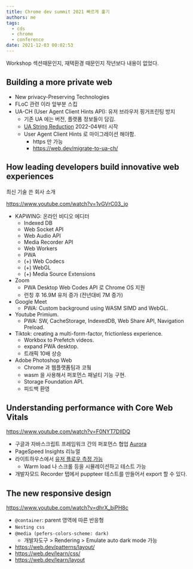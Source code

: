 ```yaml
---
title: Chrome dev summit 2021 빠르게 훑기
authors: me
tags:
  - cds
  - chrome
  - conference
date: 2021-12-03 00:02:53
---
```



Workshop 섹션때문인지, 재택환경 때문인지 작년보다 내용이 없었다.

## Building a more private web

<ReactPlayer
  src="https://www.youtube.com/watch?v=_Ah_ODU3CvA"
  controls
  pip
  playsInline
/>

- New privacy-Preserving Technologies
- FLoC 관련 이라 앞부분 스킵
- UA-CH (User Agent Client Hints API): 유저 브라우저 핑거프린팅 방지
  - 기존 UA 에는 버전, 플랫폼 정보들이 담김.
  - [UA String Reduction](https://developer.chrome.com/docs/privacy-sandbox/user-agent/) 2022-04부터 시작
  - User Agent Client Hints 로 마이그레이션 해야함.
    - https 만 가능
    - https://web.dev/migrate-to-ua-ch/

## How leading developers build innovative web experiences

최신 기술 쓴 회사 소개

https://www.youtube.com/watch?v=1vGVrC03_jo

- KAPWING: 온라인 비디오 에디터
  - Indexed DB
  - Web Socket API
  - Web Audio API
  - Media Recorder API
  - Web Workers
  - PWA
  - (+) Web Codecs
  - (+) WebGL
  - (+) Media Source Extensions
- Zoom
  - PWA Desktop Web Codes API 로 Chrome OS 지원
  - 런칭 후 16.9M 유저 증가 (전년대비 7M 증가)
- Google Meet
  - PWA: Custom background using WASM SIMD and WebGL.
- Youtube Primium.
  - PWA: SW, CacheStorage, IndexedDB, Web Share API, Navigation Preload.
- Tiktok: creating a multi-form-factor, frictionless experience.
  - Workbox to Prefetch videos.
  - expand PWA desktop.
  - 트래픽 10배 상승
- Adobe Photoshop Web
  - Chrome 과 웹플랫폼팀과 코웤
  - wasm 을 사용해서 퍼포먼스 패널티 기능 구현.
  - Storage Foundation API.
  - 피드백 환영

## Understanding performance with Core Web Vitals

https://www.youtube.com/watch?v=F0NYT7DIlDQ

- 구글과 자바스크립트 프레임워크 간의 퍼포먼스 협업 [Aurora](https://web.dev/introducing-aurora/)
- PageSpeed Insights 리뉴얼
- 라이트하우스에서 [유저 플로우 측정 가능](https://web.dev/lighthouse-user-flows/)
  - Warm load 나 스크롤 등을 시뮬레이션하고 테스트 가능
- 개발자모드 Recorder 탭에서 puppteer 테스트를 만들어서 export 할 수 있다.

## The new responsive design

https://www.youtube.com/watch?v=dhrX_biPH8c

- `@container`: parent 영역에 따른 반응형
- `Nesting css`
- `@media (pefers-colors-scheme: dark)`
  - 개발자도구 > Rendering > Emulate auto dark mode 가능
- https://web.dev/patterns/layout/
- https://web.dev/learn/css/
- https://web.dev/learn/layout
